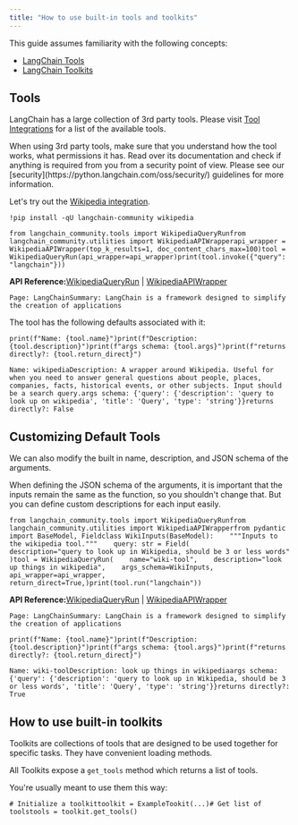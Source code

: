 ```yaml
---
title: "How to use built-in tools and toolkits"
---
```


<Info>
  This guide assumes familiarity with the following concepts:

  * [LangChain Tools](/src/oss/concepts/tools)
  * [LangChain Toolkits](/src/oss/concepts/tools)
</Info>

## Tools

LangChain has a large collection of 3rd party tools. Please visit [Tool Integrations](/src/oss/integrations/tools) for a list of the available tools.

<Info>
  When using 3rd party tools, make sure that you understand how the tool works, what permissions it has. Read over its documentation and check if anything is required from you from a security point of view. Please see our [security](https://python.langchain.com/oss/security/) guidelines for more information.
</Info>

Let's try out the [Wikipedia integration](/src/oss/integrations/tools/wikipedia).

```
!pip install -qU langchain-community wikipedia
```

```
from langchain_community.tools import WikipediaQueryRunfrom langchain_community.utilities import WikipediaAPIWrapperapi_wrapper = WikipediaAPIWrapper(top_k_results=1, doc_content_chars_max=100)tool = WikipediaQueryRun(api_wrapper=api_wrapper)print(tool.invoke({"query": "langchain"}))
```

**API Reference:**[WikipediaQueryRun](https://python.langchain.com/api_reference/community/tools/langchain_community.tools.wikipedia.tool.WikipediaQueryRun.html) | [WikipediaAPIWrapper](https://python.langchain.com/api_reference/community/utilities/langchain_community.utilities.wikipedia.WikipediaAPIWrapper.html)

```
Page: LangChainSummary: LangChain is a framework designed to simplify the creation of applications
```

The tool has the following defaults associated with it:

```
print(f"Name: {tool.name}")print(f"Description: {tool.description}")print(f"args schema: {tool.args}")print(f"returns directly?: {tool.return_direct}")
```

```
Name: wikipediaDescription: A wrapper around Wikipedia. Useful for when you need to answer general questions about people, places, companies, facts, historical events, or other subjects. Input should be a search query.args schema: {'query': {'description': 'query to look up on wikipedia', 'title': 'Query', 'type': 'string'}}returns directly?: False
```

## Customizing Default Tools

We can also modify the built in name, description, and JSON schema of the arguments.

When defining the JSON schema of the arguments, it is important that the inputs remain the same as the function, so you shouldn't change that. But you can define custom descriptions for each input easily.

```
from langchain_community.tools import WikipediaQueryRunfrom langchain_community.utilities import WikipediaAPIWrapperfrom pydantic import BaseModel, Fieldclass WikiInputs(BaseModel):    """Inputs to the wikipedia tool."""    query: str = Field(        description="query to look up in Wikipedia, should be 3 or less words"    )tool = WikipediaQueryRun(    name="wiki-tool",    description="look up things in wikipedia",    args_schema=WikiInputs,    api_wrapper=api_wrapper,    return_direct=True,)print(tool.run("langchain"))
```

**API Reference:**[WikipediaQueryRun](https://python.langchain.com/api_reference/community/tools/langchain_community.tools.wikipedia.tool.WikipediaQueryRun.html) | [WikipediaAPIWrapper](https://python.langchain.com/api_reference/community/utilities/langchain_community.utilities.wikipedia.WikipediaAPIWrapper.html)

```
Page: LangChainSummary: LangChain is a framework designed to simplify the creation of applications
```

```
print(f"Name: {tool.name}")print(f"Description: {tool.description}")print(f"args schema: {tool.args}")print(f"returns directly?: {tool.return_direct}")
```

```
Name: wiki-toolDescription: look up things in wikipediaargs schema: {'query': {'description': 'query to look up in Wikipedia, should be 3 or less words', 'title': 'Query', 'type': 'string'}}returns directly?: True
```

## How to use built-in toolkits

Toolkits are collections of tools that are designed to be used together for specific tasks. They have convenient loading methods.

All Toolkits expose a `get_tools` method which returns a list of tools.

You're usually meant to use them this way:

```
# Initialize a toolkittoolkit = ExampleTookit(...)# Get list of toolstools = toolkit.get_tools()
```

